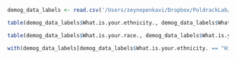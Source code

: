 
```r
demog_data_labels <- read.csv('/Users/zeynepenkavi/Dropbox/PoldrackLab/Developmental study/Final Redcap Data/DevelopmentalStudy_DATA_LABELS_2015-03-25_1304.csv')

table(demog_data_labels$What.is.your.ethnicity., demog_data_labels$What.is.your.gender.)
```

```r
table(demog_data_labels$What.is.your.race., demog_data_labels$What.is.your.gender.)
```

```r
with(demog_data_labels[demog_data_labels$What.is.your.ethnicity. == "Hispanic or Latino",], table(What.is.your.race., What.is.your.gender.))
```